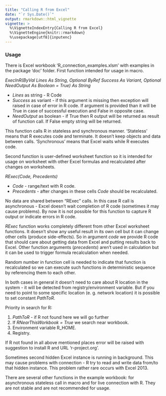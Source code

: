 ```yaml
---
title: "Calling R from Excel"
date: "`r Sys.Date()`"
output: rmarkdown::html_vignette
vignette: >
  %\VignetteIndexEntry{Calling R from Excel}
  %\VignetteEngine{knitr::rmarkdown}
  %\usepackage[utf8]{inputenc}
---
```


### Usage

There is Excel workbook 'R_connection_examples.xlsm' with examples in the package 'doc' folder.
First function intended for usage in macro. 

*ExecInR(ByVal Lines As String, Optional ByRef Success As Variant, Optional NeedOutput As Boolean = True) As String*

- *Lines* as string - R Code
- *Success* as variant - if this argument is missing then exception will raised in case of error in R code. If argument is provided than it will be True in case of successful execution and False in opposite case.
- *NeedOutput* as boolean - if True then R output will be returned as result of function call. If False empty string will be returned.

This function calls R in stateless and synchronous manner.
'Stateless' means that R executes code and terminate. It doesn't keep objects and data between calls. 'Synchronous' means that Excel waits while R executes code.

Second function is user-defined worksheet function so it is intended for usage on worksheet with other Excel formulas and recalculated after changes on worksheets.

*RExec(Code, Precedents)*

- *Code* - range/text with R code.
- *Precedents* - after changes in these cells *Code* should be recalculated.

No data are shared between "RExec" calls. In this case R call is asynchronous - Excel doesn't wait completion of R code (sometimes it may cause problems). By now it is not possible for this function to capture R output or indicate errors in R code.

*RExec* function works completely different from other Excel worksheet functions. It doesn't show any useful result in its own cell but it can change other cells (produce side-effects). So in argument *code* we provide R code that should care about getting data from Excel and putting results back to Excel. Other function arguments (*precedents*) aren't used in calculation but it can be used to trigger formula recalculation when needed. 

Random number in function cell is needed to indicate that function is recalculated so we can execute such functions in deterministic sequence by referencing them to each other.

In both cases in general it doesn't need to care about R location in the system - it will be detected from registry/environment variable. 
But if you need to point to some specific location (e. g. network location) it is possible to set constant *PathToR*.

Priority in search for R:

1. *PathToR* - if R not found here we will go further
2. If *RNearThisWorkbook = True* we search near workbook.
3. Environment variable R_HOME.
4. Registry.

If R not found in all above mentioned places error will be raised with suggestion to install R and URL 'r-project.org'.

Sometimes second hidden Excel instance is running in background. This may cause problems with connection - R try to read and write data from/to that hidden instance. This problem rather rare occurs with Excel 2013. 

There are several other functions in the example workbook: for asynchronous stateless call in macro and for live connection with R. They are not stable and are not recommended for usage.

